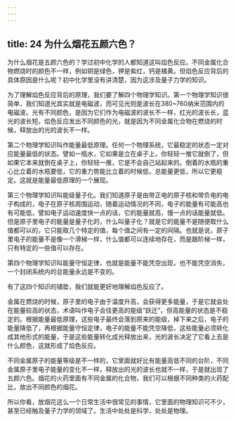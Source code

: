 ```yaml
---
---
---
```

title: 24 为什么烟花五颜六色？
---




为什么烟花是五颜六色的？学过初中化学的人都知道这叫焰色反应。不同金属化合物燃烧时的颜色不一样，例如铜是绿色，钾是紫红，钙是橘黄。但焰色反应背后的具体原因是什么呢？初中化学里没有讲清楚，因为这涉及量子力学的知识。

为了理解焰色反应背后的原理，我们要了解四个物理学知识。第一个物理学知识很简单，我们知道光其实就是电磁波，而可见光则是波长在380~760纳米范围内的电磁波。光有不同颜色，是因为它们作为电磁波的波长不一样，红光的波长长，蓝光的波长短。焰色反应发出不同颜色的光，就是因为不同金属化合物在燃烧的时候，释放出的光的波长不一样。

第二个物理学知识叫作能量最低原理。任何一个物理系统，它最稳定的状态一定对应能量最低的状态。譬如一瓶水，它如果是立在桌子上，你轻轻一推它就倒了，但如果它本来就倒在桌子上，你轻轻一推，它是不会自己站起来的。倒着的水瓶的重心比立着的水瓶要低，它的重力势能比立着的时候低，总能量更低，所以它更稳定。这就是能量最低原理的一个展现。

第三个物理学知识叫能级量子化。我们知道原子是由带正电的原子核和带负电的电子构成的，电子在原子核周围运动，随着运动情况的不同，电子的能量有可能高也有可能低，譬如电子运动速度快一点的话，它的能量就高，慢一点的话能量就低。但是原子里电子的能量是量子化的，什么叫量子化？就是它的能量不是随便取什么值都可以的，它只能取几个特定的值，每个值之间有一定的间隔。也就是说，原子里电子的能量不是像一个滑梯一样，什么值都可以连续地存在，而是跟阶梯一样，只有特定的一些值可以存在。



第四个物理学知识叫能量守恒定律，也就是能量不能凭空出现，也不能凭空消失，一个封闭系统内的总能量永远是不变的。

有了这四个知识的铺垫，我们就能更好地理解焰色反应了。

金属在燃烧的时候，原子里的电子由于温度升高，会获得更多能量，于是它就会处在能量较高的状态，术语叫作电子会往更高的能级“跃迁”，但高能量的状态是不稳定的。根据能量最低原理，这些电子最终会落到原来的能级，掉下来之后，电子的能量降低了，再根据能量守恒定律，电子的能量不能凭空降低，这些能量必须转化成其他形式的能量，于是这些能量转化成光释放出来，光的波长决定了它看上去是什么颜色，这就形成了焰色反应。

不同金属原子的能量等级是不一样的，它里面就好比有能量高低不同的台阶，不同金属原子里电子能量的变化不一样，释放出的光的波长也就不一样，于是就出现了五颜六色。烟花的火药里面有不同金属的化合物，我们可以根据不同种类的火药配比，放出不同颜色的烟花。

所以你看，放烟花这么一个日常生活中很常见的事情，它里面的物理知识可不少，甚至已经触及量子力学的领域了。生活中处处是科学、处处是物理。